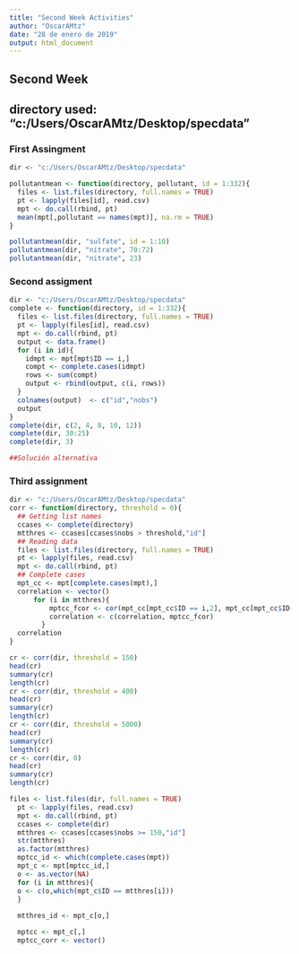 ```yaml
---
title: "Second Week Activities"
author: "OscarAMtz"
date: "28 de enero de 2019"
output: html_document
---
```

## Second Week
##
## directory used: "c:/Users/OscarAMtz/Desktop/specdata"
### First Assingment
```r
dir <- "c:/Users/OscarAMtz/Desktop/specdata"

pollutantmean <- function(directory, pollutant, id = 1:332){
  files <- list.files(directory, full.names = TRUE)
  pt <- lapply(files[id], read.csv)
  mpt <- do.call(rbind, pt)
  mean(mpt[,pollutant == names(mpt)], na.rm = TRUE)
}

pollutantmean(dir, "sulfate", id = 1:10)
pollutantmean(dir, "nitrate", 70:72)
pollutantmean(dir, "nitrate", 23)
```

### Second assigment

```r
dir <- "c:/Users/OscarAMtz/Desktop/specdata"
complete <- function(directory, id = 1:332){
  files <- list.files(directory, full.names = TRUE)
  pt <- lapply(files[id], read.csv)
  mpt <- do.call(rbind, pt)
  output <- data.frame()
  for (i in id){
    idmpt <- mpt[mpt$ID == i,]
    compt <- complete.cases(idmpt)
    rows <- sum(compt)
    output <- rbind(output, c(i, rows))
  }
  colnames(output)  <- c("id","nobs")
  output
}
complete(dir, c(2, 4, 8, 10, 12))
complete(dir, 30:25)
complete(dir, 3)

##Solución alternativa

```


### Third assignment 

```r
dir <- "c:/Users/OscarAMtz/Desktop/specdata"
corr <- function(directory, threshold = 0){
  ## Getting list names
  ccases <- complete(directory)
  mtthres <- ccases[ccases$nobs > threshold,"id"]
  ## Reading data
  files <- list.files(directory, full.names = TRUE)
  pt <- lapply(files, read.csv)
  mpt <- do.call(rbind, pt)
  ## Complete cases
  mpt_cc <- mpt[complete.cases(mpt),]
  correlation <- vector()
      for (i in mtthres){
          mptcc_fcor <- cor(mpt_cc[mpt_cc$ID == i,2], mpt_cc[mpt_cc$ID == i,3])
          correlation <- c(correlation, mptcc_fcor)
        }
  correlation
}

cr <- corr(dir, threshold = 150)
head(cr)
summary(cr)
length(cr)
cr <- corr(dir, threshold = 400)
head(cr)
summary(cr)
length(cr)
cr <- corr(dir, threshold = 5000)
head(cr)
summary(cr)
length(cr)
cr <- corr(dir, 0)
head(cr)
summary(cr)
length(cr)
```
  
```r
files <- list.files(dir, full.names = TRUE)
  pt <- lapply(files, read.csv)
  mpt <- do.call(rbind, pt)
  ccases <- complete(dir)
  mtthres <- ccases[ccases$nobs >= 150,"id"]
  str(mtthres)
  as.factor(mtthres)
  mptcc_id <- which(complete.cases(mpt))
  mpt_c <- mpt[mptcc_id,]
  o <- as.vector(NA)
  for (i in mtthres){
  o <- c(o,which(mpt_c$ID == mtthres[i]))
  }
  
  mtthres_id <- mpt_c[o,] 

  mptcc <- mpt_c[,]
  mptcc_corr <- vector()
```
